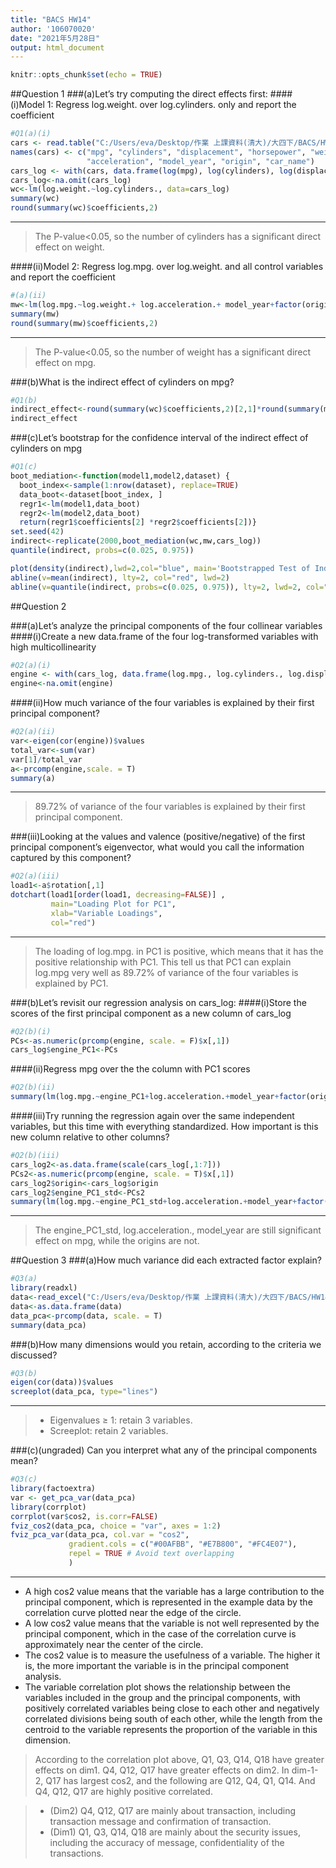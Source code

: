 ---
title: "BACS HW14"
author: '106070020'
date: "2021年5月28日"
output: html_document
---

```{r setup, include=FALSE}
knitr::opts_chunk$set(echo = TRUE)
```

##Question 1
###(a)Let’s try computing the direct effects first:
####(i)Model 1: Regress log.weight. over log.cylinders. only and report the coefficient
```{r}
#Q1(a)(i)
cars <- read.table("C:/Users/eva/Desktop/作業 上課資料(清大)/大四下/BACS/HW11 BACS/auto-data.txt", header=F, na.strings = "?")
names(cars) <- c("mpg", "cylinders", "displacement", "horsepower", "weight", 
                 "acceleration", "model_year", "origin", "car_name")
cars_log <- with(cars, data.frame(log(mpg), log(cylinders), log(displacement), log(horsepower), log(weight), log(acceleration), model_year, origin))
cars_log<-na.omit(cars_log)
wc<-lm(log.weight.~log.cylinders., data=cars_log)
summary(wc)
round(summary(wc)$coefficients,2)
```

***
> The P-value<0.05, so the number of cylinders has a significant direct effect on weight.

####(ii)Model 2: Regress log.mpg. over log.weight. and all control variables and report the coefficient
```{r}
#(a)(ii)
mw<-lm(log.mpg.~log.weight.+ log.acceleration.+ model_year+factor(origin), data=cars_log)
summary(mw)
round(summary(mw)$coefficients,2)

```

***
> The P-value<0.05, so the number of weight has a significant direct effect on mpg.

###(b)What is the indirect effect of cylinders on mpg?
```{r}
#Q1(b)
indirect_effect<-round(summary(wc)$coefficients,2)[2,1]*round(summary(mw)$coefficients,2)[2,1]
indirect_effect
```

###(c)Let’s bootstrap for the confidence interval of the indirect effect of cylinders on mpg
```{r}
#Q1(c)
boot_mediation<-function(model1,model2,dataset) {
  boot_index<-sample(1:nrow(dataset), replace=TRUE)
  data_boot<-dataset[boot_index, ]
  regr1<-lm(model1,data_boot)
  regr2<-lm(model2,data_boot)
  return(regr1$coefficients[2] *regr2$coefficients[2])}
set.seed(42)
indirect<-replicate(2000,boot_mediation(wc,mw,cars_log))
quantile(indirect, probs=c(0.025, 0.975))

plot(density(indirect),lwd=2,col="blue", main='Bootstrapped Test of Indirect Effects between log.cylinders. on log.mpg.')
abline(v=mean(indirect), lty=2, col="red", lwd=2)
abline(v=quantile(indirect, probs=c(0.025, 0.975)), lty=2, lwd=2, col="green")

```


##Question 2

###(a)Let’s analyze the principal components of the four collinear variables
####(i)Create a new data.frame of the four log-transformed variables with high multicollinearity
```{r}
#Q2(a)(i)
engine <- with(cars_log, data.frame(log.mpg., log.cylinders., log.displacement., log.horsepower.))
engine<-na.omit(engine)
```

####(ii)How much variance of the four variables is explained by their first principal component?
```{r}
#Q2(a)(ii)
var<-eigen(cor(engine))$values
total_var<-sum(var)
var[1]/total_var
a<-prcomp(engine,scale. = T)
summary(a)
```

***
>89.72% of variance of the four variables is explained by their first principal component.

###(iii)Looking at the values and valence (positive/negative) of the first principal component’s eigenvector, what would you call the information captured by this component?
```{r}
#Q2(a)(iii)
load1<-a$rotation[,1]
dotchart(load1[order(load1, decreasing=FALSE)] ,   
         main="Loading Plot for PC1",               
         xlab="Variable Loadings",                  
         col="red")     
```

***
> The loading of log.mpg. in PC1 is positive, which means that it has the positive relationship with PC1. This tell us that PC1 can explain log.mpg very well as 89.72% of variance of the four variables is explained by PC1.  


###(b)Let’s revisit our regression analysis on cars_log:
####(i)Store the scores of the first principal component as a new column of cars_log
```{r}
#Q2(b)(i)
PCs<-as.numeric(prcomp(engine, scale. = F)$x[,1])
cars_log$engine_PC1<-PCs
```

####(ii)Regress mpg over the the column with PC1 scores 
```{r}
#Q2(b)(ii)
summary(lm(log.mpg.~engine_PC1+log.acceleration.+model_year+factor(origin),data=cars_log))
```


####(iii)Try running the regression again over the same independent variables, but this time with everything standardized. How important is this new column relative to other columns?
```{r}
#Q2(b)(iii)
cars_log2<-as.data.frame(scale(cars_log[,1:7]))
PCs2<-as.numeric(prcomp(engine, scale. = T)$x[,1])
cars_log2$origin<-cars_log$origin
cars_log2$engine_PC1_std<-PCs2
summary(lm(log.mpg.~engine_PC1_std+log.acceleration.+model_year+factor(origin),data=cars_log2))

```

***
> The engine_PC1_std, log.acceleration., model_year are still significant effect on mpg, while the origins are not.  

##Question 3
###(a)How much variance did each extracted factor explain?
```{r}
#Q3(a)
library(readxl)
data<-read_excel("C:/Users/eva/Desktop/作業 上課資料(清大)/大四下/BACS/HW14 BACS/security_questions.xlsx","data")
data<-as.data.frame(data)
data_pca<-prcomp(data, scale. = T)
summary(data_pca)

```

###(b)How many dimensions would you retain, according to the criteria we discussed?
```{r}
#Q3(b)
eigen(cor(data))$values
screeplot(data_pca, type="lines")
```

***
>
+ Eigenvalues ≥ 1: retain 3 variables.
+ Screeplot: retain 2 variables.


###(c)(ungraded) Can you interpret what any of the principal components mean? 
```{r warning = F}
#Q3(c)
library(factoextra)
var <- get_pca_var(data_pca)
library(corrplot)
corrplot(var$cos2, is.corr=FALSE)
fviz_cos2(data_pca, choice = "var", axes = 1:2)
fviz_pca_var(data_pca, col.var = "cos2",
             gradient.cols = c("#00AFBB", "#E7B800", "#FC4E07"), 
             repel = TRUE # Avoid text overlapping
             )
```

***
+ A high cos2 value means that the variable has a large contribution to the principal component, which is represented in the example data by the correlation curve plotted near the edge of the circle.
+ A low cos2 value means that the variable is not well represented by the principal component, which in the case of the correlation curve is approximately near the center of the circle.
+ The cos2 value is to measure the usefulness of a variable. The higher it is, the more important the variable is in the principal component analysis.
+ The variable correlation plot shows the relationship between the variables included in the group and the principal components, with positively correlated variables being close to each other and negatively correlated divisions being south of each other, while the length from the centroid to the variable represents the proportion of the variable in this dimension.

> According to the correlation plot above, Q1, Q3, Q14, Q18 have greater effects on dim1. Q4, Q12, Q17 have greater effects on dim2. In dim-1-2, Q17 has largest cos2, and the following are Q12, Q4, Q1, Q14. And Q4, Q12, Q17 are highly positive correlated.

>
- (Dim2) Q4, Q12, Q17 are mainly about transaction, including transaction message and confirmation of transaction.
- (Dim1) Q1, Q3, Q14, Q18 are mainly about the security issues, including the accuracy of message, confidentiality of the transactions. 













































